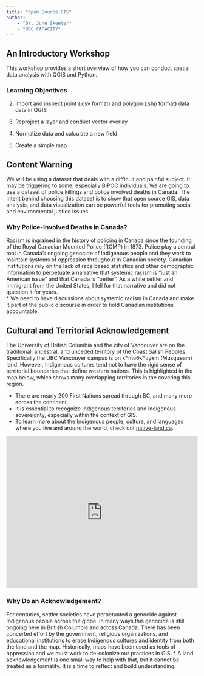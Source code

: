 ```yaml
---
title: "Open Source GIS"
author: 
    - "Dr. June Skeeter"
    - "UBC CAPACITY"
---
```


## An Introductory Workshop

This workshop provides a short overview of how you can conduct spatial data analysis with QGIS and Python.


### Learning Objectives


2) Import and inspect point (.csv format) and polygon (.shp format) data data in QGIS

3) Reproject a layer and conduct vector overlay

4) Normalize data and calculate a new field

5) Create a simple map.


## Content Warning


We will be using a dataset that deals with a difficult and painful subject.  It may be triggering to some, especially BIPOC individuals.  We are going to use a dataset of police killings and police involved deaths in Canada.  The intent behind choosing this dataset is to show that open source GIS, data analysis, and data visualization can be powerful tools for promoting social and environmental justice issues.

### Why Police-Involved Deaths in Canada?

Racism is ingrained in the history of policing in Canada since the founding of the Royal Canadian Mounted Police (RCMP) in 1873.  Police play a central tool in Canada's ongoing genocide of Indigenous people and they work to maintain systems of oppression throughout in Canadian society.  Canadian institutions rely on the lack of race based statistics and other demographic information to perpetuate a narrative that systemic racism is "just an American issue" and that Canada is "better".  As a white settler and immigrant from the United States, I fell for that narrative and did not question it for years.  
* We need to have discussions about systemic racism in Canada and make it part of the public discourse in order to hold Canadian institutions accountable.


## Cultural and Territorial Acknowledgement

The University of British Columbia and the city of Vancouver are on the traditional, ancestral, and unceded territory of the Coast Salish Peoples.  Specifically the UBC Vancouver campus is on xʷməθkʷəy̓əm (Musqueam) land.  However, Indigenous cultures tend not to have the rigid sense of territorial boundaries that define western nations.  This is highlighted in the map below, which shows many overlapping territories in the covering this region.

* There are nearly 200 First Nations spread through BC, and many more across the continent.  
* It is essential to recognize Indigenous territories and Indigenous sovereignty, especially within the context of GIS.
* To learn more about the Indigenous people, culture, and languages where you live and around the world, check out [native-land.ca](https://native-land.ca/).

<iframe src="https://native-land.ca/api/embed/embed.html?maps=territories&&position=49.266,-123.254" style="width:100%; height:400px; border:none;"></iframe>


### Why Do an Acknowledgement?

For centuries, settler societies have perpetuated a genocide against Indigenous people across the globe.  In many ways this genocide is still ongoing here in British Columbia and across Canada.  There has been concerted effort by the government, religious organizations, and educational institutions to erase Indigenous cultures and identity from both the land and the map.  Historically, maps have been used as tools of oppression and we must work to de-colonize our practices in GIS.
* A land acknowledgement is one small way to help with that, but it cannot be treated as a formality.  It is a time to reflect and build understanding.  

